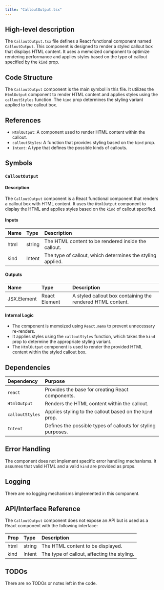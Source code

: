 ```yaml
---
title: "CalloutOutput.tsx"
---
```


## High-level description

The `CalloutOutput.tsx` file defines a React functional component named `CalloutOutput`. This component is designed to render a styled callout box that displays HTML content. It uses a memoized component to optimize rendering performance and applies styles based on the type of callout specified by the `kind` prop.

## Code Structure

The `CalloutOutput` component is the main symbol in this file. It utilizes the `HtmlOutput` component to render HTML content and applies styles using the `calloutStyles` function. The `kind` prop determines the styling variant applied to the callout box.

## References

- `HtmlOutput`: A component used to render HTML content within the callout.
- `calloutStyles`: A function that provides styling based on the `kind` prop.
- `Intent`: A type that defines the possible kinds of callouts.

## Symbols

### `CalloutOutput`
#### Description
The `CalloutOutput` component is a React functional component that renders a callout box with HTML content. It uses the `HtmlOutput` component to display the HTML and applies styles based on the `kind` of callout specified.

#### Inputs
| Name | Type | Description |
|:-----|:-----|:------------|
| html | string | The HTML content to be rendered inside the callout. |
| kind | Intent | The type of callout, which determines the styling applied. |

#### Outputs
| Name | Type | Description |
|:-----|:-----|:------------|
| JSX.Element | React Element | A styled callout box containing the rendered HTML content. |

#### Internal Logic
- The component is memoized using `React.memo` to prevent unnecessary re-renders.
- It applies styles using the `calloutStyles` function, which takes the `kind` prop to determine the appropriate styling variant.
- The `HtmlOutput` component is used to render the provided HTML content within the styled callout box.

## Dependencies

| Dependency | Purpose |
|:-----------|:--------|
| `react` | Provides the base for creating React components. |
| `HtmlOutput` | Renders the HTML content within the callout. |
| `calloutStyles` | Applies styling to the callout based on the `kind` prop. |
| `Intent` | Defines the possible types of callouts for styling purposes. |

## Error Handling

The component does not implement specific error handling mechanisms. It assumes that valid HTML and a valid `kind` are provided as props.

## Logging

There are no logging mechanisms implemented in this component.

## API/Interface Reference

The `CalloutOutput` component does not expose an API but is used as a React component with the following interface:

| Prop | Type | Description |
|:-----|:-----|:------------|
| html | string | The HTML content to be displayed. |
| kind | Intent | The type of callout, affecting the styling. |

## TODOs

There are no TODOs or notes left in the code.